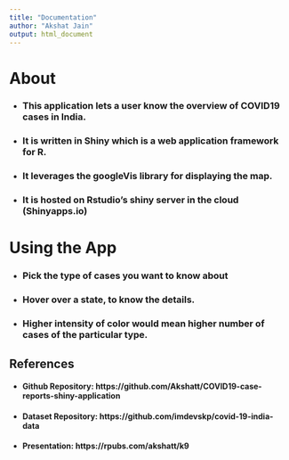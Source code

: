 ```yaml
---
title: "Documentation"
author: "Akshat Jain"
output: html_document
---
```

# About

- ### This application lets a user know the overview of COVID19 cases in India.

- ### It is written in Shiny which is a web application framework for R.

- ### It leverages the **googleVis** library for displaying the map.

- ### It is hosted on Rstudio's shiny server in the cloud (Shinyapps.io)

# Using the App

- ### Pick the type of cases you want to know about

- ### Hover over a state, to know the details. 

- ### Higher intensity of color would mean higher number of cases of the particular type.

## References

- #### Github Repository: https://github.com/Akshatt/COVID19-case-reports-shiny-application

- #### Dataset Repository: https://github.com/imdevskp/covid-19-india-data

- #### Presentation: https://rpubs.com/akshatt/k9